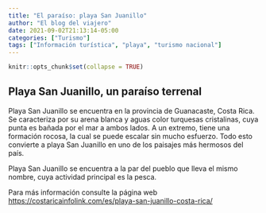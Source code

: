 ```yaml
---
title: "El paraíso: playa San Juanillo"
author: "El blog del viajero"
date: 2021-09-02T21:13:14-05:00
categories: ["Turismo"]
tags: ["Información turística", "playa", "turismo nacional"]
---
```


```r
knitr::opts_chunk$set(collapse = TRUE)
```

## **Playa San Juanillo, un paraíso terrenal**

Playa San Juanillo se encuentra en la provincia de Guanacaste, Costa Rica. Se caracteriza por su arena blanca y aguas color turquesas cristalinas, cuya punta es bañada por el mar a ambos lados. A un extremo, tiene una formación rocosa, la cual se puede escalar sin mucho esfuerzo. Todo esto convierte a playa San Juanillo en uno de los paisajes más hermosos del país.

Playa San Juanillo se encuentra a la par del pueblo que lleva el mismo nombre, cuya actividad principal es la pesca.

Para más información consulte la página web <https://costaricainfolink.com/es/playa-san-juanillo-costa-rica/>
